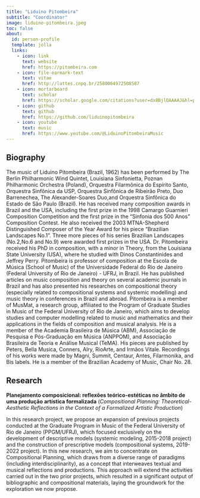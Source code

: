 ```yaml
---
title: "Liduino Pitombeira"
subtitle: "Coordinator"
image: liduino-pitombeira.jpeg
toc: false
about:
  id: person-profile
  template: jolla
  links:
    - icon: link
      text: website
      href: https://pitombeira.com
    - icon: file-earmark-text
      text: vitae
      href: http://lattes.cnpq.br/2580064972508587
    - icon: mortarboard
      text: scholar
      href: https://scholar.google.com/citations?user=dx8BjlQAAAAJ&hl=pt-BR
    - icon: github
      text: github
      href: https://github.com/liduinopitombeira
    - icon: youtube
      text: music
      href: https://www.youtube.com/@LiduinoPitombeiraMusic
---
```


:::{#person-profile}
:::

## Biography
The music of Liduino Pitombeira (Brazil, 1962) has been performed by The Berlin Philharmonic Wind Quintet, Louisiana Sinfonietta, Poznan Philharmonic Orchestra (Poland), Orquestra Filarmônica do Espírito Santo, Orquestra Sinfônica da USP, Orquestra Sinfônica de Ribeirão Preto, Duo Barrenechea, The Alexander-Soares Duo,and Orquestra Sinfônica do Estado de São Paulo (Brazil). He has received many composition awards in Brazil and the USA, including the first prize in the 1998 Camargo Guarnieri Composition Competition and the first prize in the "Sinfonia dos 500 Anos" Composition Contest. He also received the 2003 MTNA-Shepherd Distinguished Composer of the Year Award for his piece "Brazilian Landscapes No.1". Three more pieces of his series Brazilian Landscapes (No.2,No.6 and No.9) were awarded first prizes in the USA. Dr. Pitombeira received his PhD in composition, with a minor in Theory, from the Louisiana State University (USA), where he studied with Dinos Constantinides and Jeffrey Perry. Pitombeira is professor of composition at the Escola de Música (School of Music) of the Universidade Federal do Rio de Janeiro (Federal University of Rio de Janeiro) - UFRJ, in Brazil. He has published articles on music composition and theory on several academic journals in Brazil and has also presented his researches on compositional theory (especially related to compositional systems and systemic modelling) and music theory in conferences in Brazil and abroad. Pitombeira is a member of MusMat, a research group, affiliated to the Program of Graduate Studies in Music of the Federal University of Rio de Janeiro, which aims to develop studies and computer modelling related to music and mathematics and their applications in the fields of composition and musical analysis. He is a member of the Academia Brasileira de Música (ABM), Associação de Pesquisa e Pós-Graduação em Música (ANPPOM), and Associação Brasileira de Teoria e Análise Musical (TeMA). His pieces are published by Peters, Bella Musica, Conners, Alry, RioArte, and Irmãos Vitale. Recordings of his works were made by Magni, Summit, Centaur, Antes, Filarmonika, and Bis labels. He is a member of the Brazilian Academy of Music, Chair No. 28.


## Research
**Planejamento composicional: reflexões teórico-estéticas no âmbito de uma produção artística formalizada** (*Compositional Planning: Theoretical-Aesthetic Reflections in the Context of a Formalized Artistic Production*)

In this research project, we propose an expansion of previous projects conducted at the Graduate Program in Music of the Federal University of Rio de Janeiro (PPGM/UFRJ), which focused exclusively on the development of descriptive models (systemic modeling, 2015-2018 project) and the construction of prescriptive models (compositional systems, 2019-2022 project). In this new research, we aim to concentrate on Compositional Planning, which draws from a diverse range of paradigms (including interdisciplinarity), as a concept that interweaves textual and musical reflections and productions. This approach will extend the activities carried out in the two prior projects, which resulted in a significant output of bibliographic and compositional materials, laying the groundwork for the exploration we now propose.	
